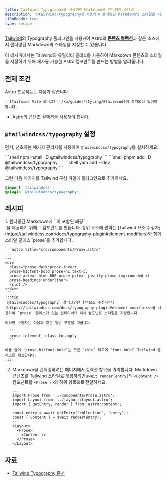 ```yaml
---
title: Tailwind Typography를 사용하여 Markdown을 렌더링한 스타일
description: '@tailwind/typography를 사용하여 렌더링된 Markdown의 스타일을 지정하는 방법을 알아보세요.'
i18nReady: true
type: recipe
---
```


[Tailwind](https://tailwindcss.com)의 Typography 플러그인을 사용하여 Astro의 [**콘텐츠 컬렉션**](/ko/guides/content-collections/)과 같은 소스에서 렌더링된 Markdown의 스타일을 지정할 수 있습니다.

이 레시피에서는 Tailwind의 유틸리티 클래스를 사용하여 Markdown 콘텐츠의 스타일을 지정하기 위해 재사용 가능한 Astro 컴포넌트를 만드는 방법을 알려줍니다.

## 전제 조건

Astro 프로젝트는 다음과 같습니다.

	- [Tailwind Vite 플러그인](/ko/guides/styling/#tailwind)이 설치되어 있어야 합니다.
  - Astro의 [콘텐츠 컬렉션](/ko/guides/content-collections/)을 사용해야 합니다.

## `@tailwindcss/typography` 설정

먼저, 선호하는 패키지 관리자를 사용하여 `@tailwindcss/typography`를 설치하세요.

<PackageManagerTabs>
 	<Fragment slot="npm">
	```shell 
	npm install -D @tailwindcss/typography
	```
	</Fragment>
  	<Fragment slot="pnpm">
	```shell 
	pnpm add -D @tailwindcss/typography
	```
	</Fragment>
  	<Fragment slot="yarn">
	```shell
	yarn add --dev @tailwindcss/typography
	```
	</Fragment>
</PackageManagerTabs>

그런 다음 패키지를 Tailwind 구성 파일에 플러그인으로 추가하세요.

```css title="src/styles/global.css" ins={2}
@import 'tailwindcss';
@plugin '@tailwindcss/typography';
```

## 레시피

<Steps>
1. 렌더링된 Markdown에 `<slot />`이 포함된 래핑 `<div>`을 제공하기 위해 `<Prose />` 컴포넌트를 만듭니다. 상위 요소에 원하는 [Tailwind 요소 수정자](https://tailwindcss.com/docs/typography-plugin#element-modifiers)와 함께 스타일 클래스 `prose`를 추가합니다.

    ```astro title="src/components/Prose.astro"
    ---
    ---
    <div 
      class="prose dark:prose-invert 
      prose-h1:font-bold prose-h1:text-xl 
      prose-a:text-blue-600 prose-p:text-justify prose-img:rounded-xl 
      prose-headings:underline">
      <slot />
    </div>
    ```
    :::tip
    `@tailwindcss/typography` 플러그인은 [**요소 수정자**](https://tailwindcss.com/docs/typography-plugin#element-modifiers)를 사용하여 `prose` 클래스가 있는 컨테이너의 하위 컴포넌트 스타일을 지정합니다.

    이러한 수정자는 다음과 같은 일반 구문을 따릅니다.

      ```
      prose-[element]:class-to-apply
      ``` 

    예를 들어 `prose-h1:font-bold`는 모든 `<h1>` 태그에 `font-bold` Tailwind 클래스를 제공합니다.
    :::

2. Markdown을 렌더링하려는 페이지에서 컬렉션 항목을 쿼리합니다. Markdown 콘텐츠를 Tailwind 스타일로 래핑하려면 `await render(entry)`의 `<Content />` 컴포넌트를 `<Prose />`의 하위 항목으로 전달하세요.

    ```astro title="src/pages/index.astro"
    ---
    import Prose from '../components/Prose.astro';
    import Layout from '../layouts/Layout.astro';
    import { getEntry, render } from 'astro:content';

    const entry = await getEntry('collection', 'entry');
    const { Content } = await render(entry);
    ---
    <Layout>
      <Prose>
        <Content />
      </Prose>
    </Layout>
    ```
</Steps>

## 자료

- [Tailwind Typography 문서](https://tailwindcss.com/docs/typography-plugin)

